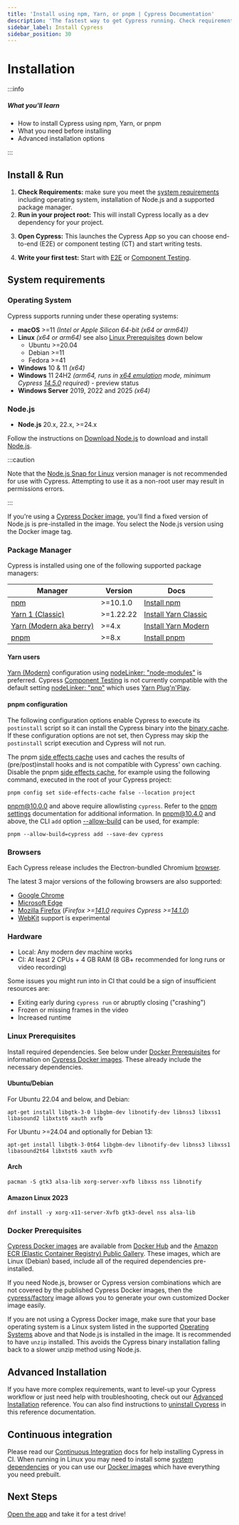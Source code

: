 ```yaml
---
title: 'Install using npm, Yarn, or pnpm | Cypress Documentation'
description: 'The fastest way to get Cypress running. Check requirements, install it in your project, and start testing today.'
sidebar_label: Install Cypress
sidebar_position: 30
---
```


<ProductHeading product="app" />

# Installation

:::info

##### <Icon name="question-circle" color="#4BBFD2" /> What you'll learn

- How to install Cypress using npm, Yarn, or pnpm
- What you need before installing
- Advanced installation options

:::

## Install & Run

1. **Check Requirements:** make sure you meet the [system requirements](#System-requirements) including
   operating system, installation of Node.js and a supported package manager.
2. **Run in your project root:** This will install Cypress locally as a dev dependency for your project.

<CypressInstallCommands />

3. **Open Cypress:** This launches the Cypress App so you can choose end-to-end (E2E) or component testing (CT) and start writing tests.

<CypressOpenCommands />

4. **Write your first test:** Start with [E2E](/app/end-to-end-testing/writing-your-first-end-to-end-test) or [Component Testing](/app/component-testing/get-started).

## System requirements

### Operating System

Cypress supports running under these operating systems:

- **macOS** >=11 _(Intel or Apple Silicon 64-bit (x64 or arm64))_
- **Linux** _(x64 or arm64)_ see also [Linux Prerequisites](#Linux-Prerequisites) down below
  - Ubuntu >=20.04
  - Debian >=11
  - Fedora >=41
- **Windows** 10 & 11 _(x64)_
- **Windows** 11 24H2 _(arm64, runs in [x64 emulation](https://learn.microsoft.com/en-us/windows/arm/apps-on-arm-x86-emulation) mode, minimum Cypress [14.5.0](/app/references/changelog#14-5-0) required)_ - preview status
- **Windows Server** 2019, 2022 and 2025 _(x64)_

### Node.js

- **Node.js** 20.x, 22.x, >=24.x

Follow the instructions on [Download Node.js](https://nodejs.org/en/download/) to download and install [Node.js](https://nodejs.org/).

:::caution

Note that the [Node.js Snap for Linux](https://github.com/nodejs/snap) version manager is not recommended for use with Cypress.
Attempting to use it as a non-root user may result in permissions errors.

:::

If you're using a [Cypress Docker image](../continuous-integration/overview#Cypress-Docker-variants), you'll find a fixed version of Node.js is pre-installed in the image. You select the Node.js version using the Docker image tag.

### Package Manager

Cypress is installed using one of the following supported package managers:

| Manager                                          | Version   | Docs                                                                             |
| ------------------------------------------------ | --------- | -------------------------------------------------------------------------------- |
| [npm](https://docs.npmjs.com/)                   | >=10.1.0  | [Install npm](https://docs.npmjs.com/downloading-and-installing-node-js-and-npm) |
| [Yarn 1 (Classic)](https://classic.yarnpkg.com/) | >=1.22.22 | [Install Yarn Classic](https://classic.yarnpkg.com/en/docs/install)              |
| [Yarn (Modern aka berry)](https://yarnpkg.com/)  | >=4.x     | [Install Yarn Modern](https://yarnpkg.com/getting-started/install)               |
| [pnpm](https://pnpm.io/)                         | >=8.x     | [Install pnpm](https://pnpm.io/installation)                                     |

#### Yarn users

[Yarn (Modern)](https://yarnpkg.com/) configuration using [nodeLinker: "node-modules"](https://yarnpkg.com/configuration/yarnrc#nodeLinker)
is preferred. Cypress [Component Testing](/app/core-concepts/testing-types#What-is-Component-Testing) is not currently compatible with the default setting [nodeLinker: "pnp"](https://yarnpkg.com/configuration/yarnrc#nodeLinker) which uses [Yarn Plug'n'Play](https://yarnpkg.com/features/pnp).

#### pnpm configuration

The following configuration options enable Cypress to execute its `postinstall` script so it can install the Cypress binary into the [binary cache](/app/references/advanced-installation#Binary-cache).
If these configuration options are not set, then Cypress may skip the `postinstall` script execution and Cypress will not run.

The pnpm [side effects cache](https://pnpm.io/settings#sideeffectscache) uses and caches the results of (pre/post)install hooks and is not compatible with Cypress' own caching.
Disable the pnpm [side effects cache](https://pnpm.io/settings#sideeffectscache), for example using the following command, executed in the root of your Cypress project:

```shell
pnpm config set side-effects-cache false --location project
```

[pnpm@10.0.0](https://github.com/pnpm/pnpm/releases/tag/v10.0.0) and above require allowlisting `cypress`.
Refer to the [pnpm settings](https://pnpm.io/settings) documentation for additional information.
In [pnpm@10.4.0](https://github.com/pnpm/pnpm/releases/tag/v10.4.0) and above, the CLI `add` option [--allow-build](https://pnpm.io/cli/add#--allow-build) can be used, for example:

```shell
pnpm --allow-build=cypress add --save-dev cypress
```

### Browsers

Each Cypress release includes the Electron-bundled Chromium [browser](/app/references/launching-browsers#Electron-Browser).

The latest 3 major versions of the following browsers are also supported:

- [Google Chrome](/app/references/launching-browsers#Chrome-Browsers)
- [Microsoft Edge](/app/references/launching-browsers#Edge-Browsers)
- [Mozilla Firefox](/app/references/launching-browsers#Firefox-Browsers) (_Firefox >=[141.0](https://developer.mozilla.org/en-US/docs/Mozilla/Firefox/Releases/141) requires Cypress >=[14.1.0](https://docs.cypress.io/app/references/changelog#14-1-0)_)
- [WebKit](https://docs.cypress.io/app/references/launching-browsers#WebKit-Experimental) support is experimental

### Hardware

- Local: Any modern dev machine works
- CI: At least 2 CPUs + 4 GB RAM (8 GB+ recommended for long runs or video recording)

Some issues you might run into in CI that could be a sign of insufficient resources are:

- Exiting early during `cypress run` or abruptly closing ("crashing")
- Frozen or missing frames in the video
- Increased runtime

### Linux Prerequisites

Install required dependencies. See below under [Docker Prerequisites](#Docker-Prerequisites) for information on [Cypress Docker images](https://github.com/cypress-io/cypress-docker-images). These already include the necessary dependencies.

#### Ubuntu/Debian

For Ubuntu 22.04 and below, and Debian:

```shell
apt-get install libgtk-3-0 libgbm-dev libnotify-dev libnss3 libxss1 libasound2 libxtst6 xauth xvfb
```

For Ubuntu >=24.04 and optionally for Debian 13:

```shell
apt-get install libgtk-3-0t64 libgbm-dev libnotify-dev libnss3 libxss1 libasound2t64 libxtst6 xauth xvfb
```

#### Arch

```shell
pacman -S gtk3 alsa-lib xorg-server-xvfb libxss nss libnotify
```

#### Amazon Linux 2023

```shell
dnf install -y xorg-x11-server-Xvfb gtk3-devel nss alsa-lib
```

### Docker Prerequisites

[Cypress Docker images](../continuous-integration/overview#Cypress-Docker-variants) are available from
[Docker Hub](https://hub.docker.com/u/cypress) and the
[Amazon ECR (Elastic Container Registry) Public Gallery](https://gallery.ecr.aws/cypress-io).
These images, which are Linux (Debian) based, include all of the required dependencies pre-installed.

If you need Node.js, browser or Cypress version combinations which are not covered by the published Cypress Docker images,
then the [cypress/factory](https://github.com/cypress-io/cypress-docker-images/tree/master/factory) image
allows you to generate your own customized Docker image easily.

If you are not using a Cypress Docker image, make sure that your base operating system is a Linux system listed in the supported
[Operating Systems](#Operating-System) above and that Node.js is installed in the image.
It is recommended to have `unzip` installed. This avoids the Cypress binary installation falling back to a slower unzip method using Node.js.

## <Icon name="cog" /> Advanced Installation

If you have more complex requirements, want to level-up your Cypress workflow or
just need help with troubleshooting, check out our
[Advanced Installation](/app/references/advanced-installation) reference.
You can also find instructions to [uninstall Cypress](/app/references/advanced-installation#Uninstall-Cypress) in this reference documentation.

## <Icon name="sync-alt" /> Continuous integration

Please read our
[Continuous Integration](/app/continuous-integration/overview) docs for
help installing Cypress in CI. When running in Linux you may need to install some
[system dependencies](#Linux-Prerequisites)
or you can use our [Docker images](#Docker-Prerequisites) which have everything you
need prebuilt.

## Next Steps

[Open the app](/app/get-started/open-the-app) and take it for a test drive!
